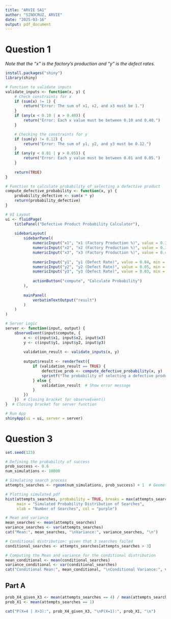 ---
title: "ARVIE SA1"
author: "SINOCRUZ, ARVIE"
date: "2025-03-16"
output: pdf_document
---

# Question 1

*Note that the "x" is the factory's production and "y" is the defect rates.*

```{r}
install.packages("shiny")
library(shiny)
```

```{r}
# Function to validate inputs
validate_inputs <- function(x, y) {
    # Check constraints for x
    if (sum(x) != 1) {
        return("Error: The sum of x1, x2, and x3 must be 1.")
    }
    if (any(x < 0.10 | x > 0.40)) {
        return("Error: Each x value must be between 0.10 and 0.40.")
    }

    # Checking the constraints for y
    if (sum(y) != 0.12) {
        return("Error: The sum of y1, y2, and y3 must be 0.12.")
    }
    if (any(y < 0.01 | y > 0.05)) {
        return("Error: Each y value must be between 0.01 and 0.05.")
    }
    
    return(TRUE)
}

# Function to calculate probability of selecting a defective product
compute_defective_probability <- function(x, y) {
    probability_defective <- sum(x * y)
    return(probability_defective)
}

# UI Layout
ui <- fluidPage(
    titlePanel("Defective Product Probability Calculator"),
    
    sidebarLayout(
        sidebarPanel(
            numericInput("x1", "x1 (Factory Production %)", value = 0.30, min = 0.10, max = 0.40, step = 0.01),
            numericInput("x2", "x2 (Factory Production %)", value = 0.30, min = 0.10, max = 0.40, step = 0.01),
            numericInput("x3", "x3 (Factory Production %)", value = 0.40, min = 0.10, max = 0.40, step = 0.01),
            
            numericInput("y1", "y1 (Defect Rate)", value = 0.04, min = 0.01, max = 0.05, step = 0.01),
            numericInput("y2", "y2 (Defect Rate)", value = 0.05, min = 0.01, max = 0.05, step = 0.01),
            numericInput("y3", "y3 (Defect Rate)", value = 0.03, min = 0.01, max = 0.05, step = 0.01),
            
            actionButton("compute", "Calculate Probability")
        ),
        
        mainPanel(
            verbatimTextOutput("result")
        )
    )
)

# Server Logic
server <- function(input, output) {
    observeEvent(input$compute, {
        x <- c(input$x1, input$x2, input$x3)
        y <- c(input$y1, input$y2, input$y3)
        
        validation_result <- validate_inputs(x, y)
        
        output$result <- renderText({
            if (validation_result == TRUE) {
                defective_prob <- compute_defective_probability(x, y)
                sprintf("The probability of selecting a defective product is: %.4f", defective_prob)
            } else {
                validation_result  # Show error message
            }
        })
    })  # Closing bracket for observeEvent()
}  # Closing bracket for server function
```

```{r}
# Run App
shinyApp(ui = ui, server = server)
```

# Question 3

```{r}
set.seed(123)
```

```{r}
# Defining the probability of success
prob_success <- 0.6  
num_simulations <- 10000  
```

```{r}
# Simulating search process
attempts_searches <- rgeom(num_simulations, prob_success) + 1  # Geometric distribution with X = searches to first success
```


```{r}
# Plotting simulated pdf
hist(attempts_searches, probability = TRUE, breaks = max(attempts_searches), 
     main = "Simulated Probability Distribution of Searches",
     xlab = "Number of Searches", col = "purple")
```


```{r}
# Mean and variance
mean_searches <- mean(attempts_searches)
variance_searches <- var(attempts_searches)
cat("Mean:", mean_searches, "\nVariance:", variance_searches, "\n")
```


```{r}
# Conditional distribution: given that 3 searches failed
conditional_searches <- attempts_searches[attempts_searches > 3]
```


```{r}
# Computing the Mean and variance for the conditional distribution
mean_conditional <- mean(conditional_searches)
variance_conditional <- var(conditional_searches)
cat("Conditional Mean:", mean_conditional, "\nConditional Variance:", variance_conditional, "\n")
```

## Part A
```{r}
prob_X4_given_X3 <- mean(attempts_searches == 4) / mean(attempts_searches > 3)
prob_X1 <- mean(attempts_searches == 1)
```

```{r}
cat("P(X=4 | X>3):", prob_X4_given_X3, "\nP(X=1):", prob_X1, "\n")
```
